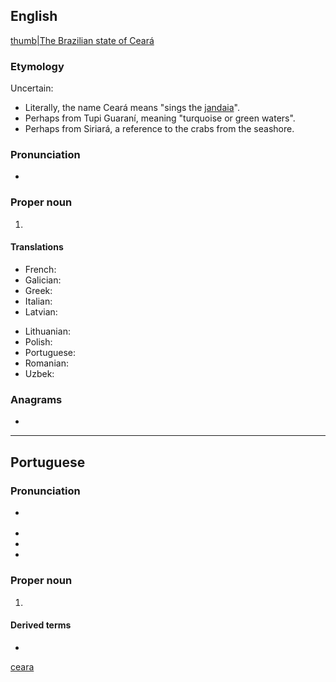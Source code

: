 {{also|ceara|ceará|ceară}}
==English==
{{wikipedia}}
[[file:Brazil State Ceara.svg|thumb|The Brazilian state of Ceará]]

===Etymology===
Uncertain:
* Literally, the name Ceará means "sings the [[Aratinga jandaya|jandaia]]".
* Perhaps from Tupi Guaraní, meaning "turquoise or green waters".
* Perhaps from Siriará, a reference to the crabs from the seashore.

===Pronunciation===
* {{IPA|en|/seɪ.əˈɹɑː/}}

===Proper noun===
{{en-proper noun}}

# {{place|en|state|r/Northeast Region|c/Brazil|capital=Fortaleza}}

====Translations====
{{trans-top|state in north-eastern Brazil}}
* French: {{t+|fr|Ceará|m}}
* Galician: {{t|gl|Ceará}}
* Greek: {{t|el|Σεαρά|f}}
* Italian: {{t|it|Ceará|m}}
* Latvian: {{t|lv|Seara|f}}
{{trans-mid}}
* Lithuanian: {{t|lt|Seara|f}}
* Polish: {{t|pl|Ceará|f}}
* Portuguese: {{t+|pt|Ceará|m}}
* Romanian: {{t|ro|Ceará|f}}
* Uzbek: {{t|uz|Seara}}
{{trans-bottom}}

===Anagrams===
* {{anagrams|en|a=aacer|arace|areca}}

[[Category:English terms spelled with Á|ceara]]

----

==Portuguese==

===Pronunciation===
* {{a|Brazil}} {{IPA|pt|/ˌse.a.ˈɾa/|/ˌsi.a.ˈɾa/}}
* {{audio|pt|Pt-br Ceará.ogg|Audio (BR)}}
* {{hyphenation|pt|Ce|a|rá}}
* {{rhymes|pt|a}}

===Proper noun===
{{pt-proper noun|m}}

# {{place|pt|state|r/Northeast Region|c/Brazil|capital=Fortaleza}}

====Derived terms====
* {{l|pt|cearense}}